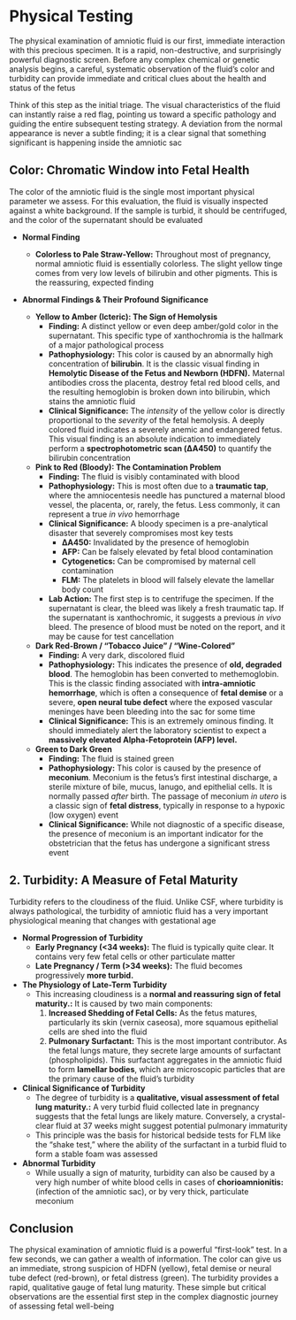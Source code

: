 # Physical Testing {-}

The physical examination of amniotic fluid is our first, immediate interaction with this precious specimen. It is a rapid, non-destructive, and surprisingly powerful diagnostic screen. Before any complex chemical or genetic analysis begins, a careful, systematic observation of the fluid's color and turbidity can provide immediate and critical clues about the health and status of the fetus

Think of this step as the initial triage. The visual characteristics of the fluid can instantly raise a red flag, pointing us toward a specific pathology and guiding the entire subsequent testing strategy. A deviation from the normal appearance is never a subtle finding; it is a clear signal that something significant is happening inside the amniotic sac

## **Color: Chromatic Window into Fetal Health** {-}

The color of the amniotic fluid is the single most important physical parameter we assess. For this evaluation, the fluid is visually inspected against a white background. If the sample is turbid, it should be centrifuged, and the color of the supernatant should be evaluated

*   **Normal Finding**
    *   **Colorless to Pale Straw-Yellow:** Throughout most of pregnancy, normal amniotic fluid is essentially colorless. The slight yellow tinge comes from very low levels of bilirubin and other pigments. This is the reassuring, expected finding

*   **Abnormal Findings & Their Profound Significance**

    *   **Yellow to Amber (Icteric): The Sign of Hemolysis**
        *   **Finding:** A distinct yellow or even deep amber/gold color in the supernatant. This specific type of xanthochromia is the hallmark of a major pathological process
        *   **Pathophysiology:** This color is caused by an abnormally high concentration of **bilirubin**. It is the classic visual finding in **Hemolytic Disease of the Fetus and Newborn (HDFN).** Maternal antibodies cross the placenta, destroy fetal red blood cells, and the resulting hemoglobin is broken down into bilirubin, which stains the amniotic fluid
        *   **Clinical Significance:** The *intensity* of the yellow color is directly proportional to the *severity* of the fetal hemolysis. A deeply colored fluid indicates a severely anemic and endangered fetus. This visual finding is an absolute indication to immediately perform a **spectrophotometric scan (ΔA450)** to quantify the bilirubin concentration

    *   **Pink to Red (Bloody): The Contamination Problem**
        *   **Finding:** The fluid is visibly contaminated with blood
        *   **Pathophysiology:** This is most often due to a **traumatic tap**, where the amniocentesis needle has punctured a maternal blood vessel, the placenta, or, rarely, the fetus. Less commonly, it can represent a true *in vivo* hemorrhage
        *   **Clinical Significance:** A bloody specimen is a pre-analytical disaster that severely compromises most key tests
            *   **ΔA450:** Invalidated by the presence of hemoglobin
            *   **AFP:** Can be falsely elevated by fetal blood contamination
            *   **Cytogenetics:** Can be compromised by maternal cell contamination
            *   **FLM:** The platelets in blood will falsely elevate the lamellar body count
        *   **Lab Action:** The first step is to centrifuge the specimen. If the supernatant is clear, the bleed was likely a fresh traumatic tap. If the supernatant is xanthochromic, it suggests a previous *in vivo* bleed. The presence of blood must be noted on the report, and it may be cause for test cancellation

    *   **Dark Red-Brown / "Tobacco Juice" / "Wine-Colored"**
        *   **Finding:** A very dark, discolored fluid
        *   **Pathophysiology:** This indicates the presence of **old, degraded blood**. The hemoglobin has been converted to methemoglobin. This is the classic finding associated with **intra-amniotic hemorrhage**, which is often a consequence of **fetal demise** or a severe, **open neural tube defect** where the exposed vascular meninges have been bleeding into the sac for some time
        *   **Clinical Significance:** This is an extremely ominous finding. It should immediately alert the laboratory scientist to expect a **massively elevated Alpha-Fetoprotein (AFP) level.**

    *   **Green to Dark Green**
        *   **Finding:** The fluid is stained green
        *   **Pathophysiology:** This color is caused by the presence of **meconium**. Meconium is the fetus's first intestinal discharge, a sterile mixture of bile, mucus, lanugo, and epithelial cells. It is normally passed *after* birth. The passage of meconium *in utero* is a classic sign of **fetal distress**, typically in response to a hypoxic (low oxygen) event
        *   **Clinical Significance:** While not diagnostic of a specific disease, the presence of meconium is an important indicator for the obstetrician that the fetus has undergone a significant stress event

## **2. Turbidity: A Measure of Fetal Maturity** {-}

Turbidity refers to the cloudiness of the fluid. Unlike CSF, where turbidity is always pathological, the turbidity of amniotic fluid has a very important physiological meaning that changes with gestational age

*   **Normal Progression of Turbidity**
    *   **Early Pregnancy (<34 weeks):** The fluid is typically quite clear. It contains very few fetal cells or other particulate matter
    *   **Late Pregnancy / Term (>34 weeks):** The fluid becomes progressively **more turbid.**
*   **The Physiology of Late-Term Turbidity**
    *   This increasing cloudiness is a **normal and reassuring sign of fetal maturity.:** It is caused by two main components:
        1.  **Increased Shedding of Fetal Cells:** As the fetus matures, particularly its skin (vernix caseosa), more squamous epithelial cells are shed into the fluid
        2.  **Pulmonary Surfactant:** This is the most important contributor. As the fetal lungs mature, they secrete large amounts of surfactant (phospholipids). This surfactant aggregates in the amniotic fluid to form **lamellar bodies**, which are microscopic particles that are the primary cause of the fluid's turbidity
*   **Clinical Significance of Turbidity**
    *   The degree of turbidity is a **qualitative, visual assessment of fetal lung maturity.:** A very turbid fluid collected late in pregnancy suggests that the fetal lungs are likely mature. Conversely, a crystal-clear fluid at 37 weeks might suggest potential pulmonary immaturity
    *   This principle was the basis for historical bedside tests for FLM like the "shake test," where the ability of the surfactant in a turbid fluid to form a stable foam was assessed

*   **Abnormal Turbidity**
    *   While usually a sign of maturity, turbidity can also be caused by a very high number of white blood cells in cases of **chorioamnionitis:** (infection of the amniotic sac), or by very thick, particulate meconium

## **Conclusion** {-}

The physical examination of amniotic fluid is a powerful "first-look" test. In a few seconds, we can gather a wealth of information. The color can give us an immediate, strong suspicion of HDFN (yellow), fetal demise or neural tube defect (red-brown), or fetal distress (green). The turbidity provides a rapid, qualitative gauge of fetal lung maturity. These simple but critical observations are the essential first step in the complex diagnostic journey of assessing fetal well-being
